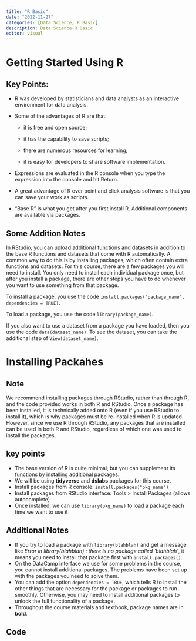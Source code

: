 ```yaml
---
title: "R Basic"
date: "2022-11-27"
categories: [Data Science, R Basic]
description: Data Science-R Basic
editor: visual
---
```


# Getting Started Using R

## Key Points:

- R was developed by statisticians and data analysts as an interactive environment for data analysis.

- Some of the advantages of R are that:
  - it is free and open source;
  
  - it has the capability to save scripts;
  
  - there are numerous resources for learning;
  
  - it is easy for developers to share software implementation.

- Expressions are evaluated in the R console when you type the expression into the console and hit Return.

- A great advantage of R over point and click analysis software is that you can save your work as scripts.

- “Base R” is what you get after you first install R. Additional components are available via packages.

## Some Addition Notes
In RStudio, you can upload additional functions and datasets in addition to the base R functions and datasets that come with R automatically. A common way to do this is by installing packages, which often contain extra functions and datasets. For this course, there are a few packages you will need to install. You only need to install each individual package once, but after you install a package, there are other steps you have to do whenever you want to use something from that package.

To install a package, you use the code `install.packages("package_name", dependencies = TRUE)`.

To load a package, you use the code `library(package_name)`.

If you also want to use a dataset from a package you have loaded, then you use the code `data(dataset_name)`. To see the dataset, you can take the additional step of `View(dataset_name)`.

# Installing Packahes

## Note

We recommend installing packages through RStudio, rather than through R, and the code provided works in both R and RStudio. Once a package has been installed, it is technically added onto R (even if you use RStudio to install it), which is why packages must be re-installed when R is updated. However, since we use R through RStudio, any packages that are installed can be used in both R and RStudio, regardless of which one was used to install the packages.

## key points

- The base version of R is quite minimal, but you can supplement its functions by installing additional packages.
- We will be using **tidyverse** and **dslabs** packages for this course.
- Install packages from R console: `install.packages("pkg_name")`
- Install packages from RStudio interface: Tools > Install Packages (allows autocomplete)
- Once installed, we can use `library(pkg_name)` to load a package each time we want to use it

## Additional Notes

- If you try to load a package with `library(blahblah)` and get a message like *Error in library(blahblah) : there is no package called 'blahblah'*, it means you need to install that package first with `install.packages()`.
- On the DataCamp interface we use for some problems in the course, you cannot install additional packages. The problems have been set up with the packages you need to solve them.
- You can add the option `dependencies = TRUE`, which tells R to install the other things that are necessary for the package or packages to run smoothly. Otherwise, you may need to install additional packages to unlock the full functionality of a package.
- Throughout the course materials and textbook, package names are in **bold**.

## Code


